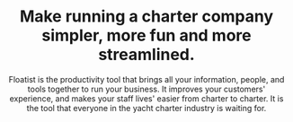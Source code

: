 ---
name: about
title: Make running a charter company simpler, more fun and more streamlined.
subtitle: Floatist is the productivity tool that brings all your information, people, and tools together to run your business. It improves your customers' experience, and makes your staff lives' easier from charter to charter. It is the tool that everyone in the yacht charter industry is waiting for. 
---